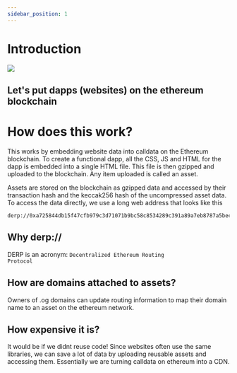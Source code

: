 ```yaml
---
sidebar_position: 1
---
```


# Introduction


<div style={{ width: "100%", height: "auto", textAlign: "center" }}>
    <img src={linageeSquare} style={{ width:"50%", height: "auto" }}/>
</div>

[//]: # (![Linagee_logo]&#40;/img/linagee-banner.jpg&#41;)
[//]: # (![Linagee_logo]&#40;/img/linagee-square.jpg&#41;)

## Let's put dapps (websites) on the ethereum blockchain

# How does this work?

This works by embedding website data into calldata on the Ethereum blockchain. To create a functional dapp, all the CSS, JS and HTML for the dapp is embedded into a single HTML file. This file is then gzipped and uploaded to the blockchain. Any item uploaded is called an asset.

Assets are stored on the blockchain as gzipped data and accessed by their transaction hash and the keccak256 hash of the uncompressed asset data. To access the data directly, we use a long web address that looks like this

````code
derp://0xa725844db15f47cfb979c3d71071b9bc58c8534289c391a89a7eb8787a5bec02/0xaed9ac8797981170d20879074b6b58c63d12092ad41f47eabd39896814de5197
````

## Why derp://

DERP is an acronym: <code>Decentralized Ethereum Routing Protocol</code>

## How are domains attached to assets?

Owners of .og domains can update routing information to map their domain name to an asset on the ethereum network.

## How expensive it is?

It would be if we didnt reuse code! Since websites often use the same libraries, 
we can save a lot of data by uploading reusable assets and accessing them. 
Essentially we are turning calldata on ethereum into a CDN.